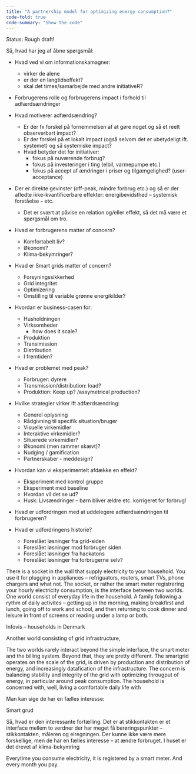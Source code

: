 ```yaml
---
title: "A partnership model for optimizing energy consumption?"
code-fold: true
code-summary: "Show the code"
---
```


Status: Rough draft!

Så, hvad har jeg af åbne spørgsmål:

- Hvad ved vi om informationskamagner:
    - virker de alene
    - er der en langtidseffekt?
    - skal det times/samarbejde med andre initiativeR?

- Forbrugerens rolle og forbrugerens impact i forhold til adfærdsændringer
- Hvad motiverer adfærdsændring?
    - Er der fx forskel på fornemmelsen af at gøre noget og så et reelt observerbart impact?
    - Er der forskel på et lokalt impact (også selvom det er ubetydeligt ift. systemet) og så systemiske impact?
    - Hvad betyder det for initiativer: 
        - fokus på nuværende forbrug?
        - fokus på investeringer i ting (elbil, varmepumpe etc.)
        - fokus på accept af ændringer i priser og tilgængelighed? (user-acceptance)

- Der er direkte gevinster (off-peak, mindre forbrug etc.) og så er der afledte ikke-kvantificerbare effekter: energibevidsthed -- systemisk forståelse -- etc. 
    - Det er svært at påvise en relation og/eller effekt, så det må være et spørgsmål om tro.

- Hvad er forbrugerens matter of concern?
    - Komfortabelt liv?
    - Økonomi?
    - Klima-bekymringer?

- Hvad er Smart grids matter of concern?
    - Forsyningssikkerhed
    - Grid integritet
    - Optimizering
    - Omstilling til variable grønne energikilder?

- Hvordan er business-casen for:
    - Husholdningen
    - Virksomheder
        - how does it scale?
    - Produktion
    - Transimission
    - Distribution
    - I fremtiden?

- Hvad er problemet med peak?
    - Forbruger: dyrere
    - Transmission/distribution: load?
    - Produktion: Keep up? /assymetrical production?

- Hvilke strategier virker ift adfærdsændring:
    - Generel oplysning
    - Rådgivning til specifik situation/bruger
    - Visuelle virkemidler
    - Interaktive virkemidler?
    - Situerede virkemidler?
    - Økonomi (men rammer skævt)?
    - Nudging / gamification
    - Partnerskaber - meddesign?

- Hvordan kan vi eksperimentelt afdække en effekt?
    - Eksperiment med kontrol gruppe
    - Eksperiment med baseline
    - Hvordan vil det se ud?
    - Husk: Livsændringer -- børn bliver ældre etc. korrigeret for forbrug!

- Hvad er udfordringen med at uddelegere adfærdsændringen til forbrugeren?

- Hvad er udfordringens historie?
    - Foreslået løsninger fra grid-siden
    - Foreslået løsninger mod forbruger siden
    - Foreslået løsninger fra hackatons
    - Foreslået løsninger fra forbrugerne selv?

There is a socket in the wall that supply electricity to your household. You use it for plugging in appliances -- refriguators, routers, smart TVs, phone chargers and what not. The socket, or rather the smart meter registrering your hourly electricity consumption, is the interface between two worlds. One world consist of everyday life in the household. A family following a rythm of daily activites -- getting up in the morning, making breakfirst and lunch, going off to work and school, and then returning to cook dinner and leisure in front of screens or reading under a lamp or both.

Infovis -- households in Denmark


Another world consisting of grid infrastructure, 

The two worlds rarely interact beyond the simple interface, the smart meter and the billing system. Beyond that, they are pretty different. The smartgrid operates on the scale of the grid, is driven by production and distribution of energy, and increasingly datafication of the infrastructure. The concern is balancing stability and integrity of the grid with optimizing througput of energy, in particular around peak consumption. The household is concerned with, well, living a comfortable daily life with 


Man kan sige de har en fælles interesse:

Smart grud 

Så, hvad er den interessante fortælling. Det er at stikkontakten er et interface mellem to verdner der har meget få berøringspunkter -- stikkontakten, måleren og elregningen. Der kunne ikke være mere forskellige, men de har en fælles interesse -- at ændre forbruget. I huset er det drevet af klima-bekymring 



 Everytime you consume electricity, it is registered by a smart meter. And every month you pay.